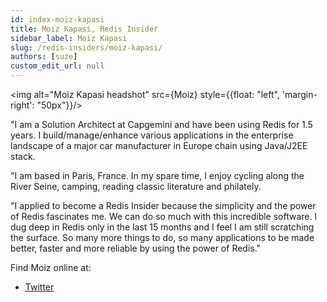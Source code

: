 ```yaml
---
id: index-moiz-kapasi
title: Moiz Kapasi, Redis Insider
sidebar_label: Moiz Kapasi
slug: /redis-insiders/moiz-kapasi/
authors: [suze]
custom_edit_url: null
---
```


<img alt="Moiz Kapasi headshot" src={Moiz} style={{float: "left", 'margin-right': "50px"}}/>

"I am a Solution Architect at Capgemini and have been using Redis for 1.5 years. I build/manage/enhance various applications in the enterprise landscape of a major car manufacturer in Europe chain using Java/J2EE stack.

"I am based in Paris, France. In my spare time, I enjoy cycling along the River Seine, camping, reading classic literature and philately.

"I applied to become a Redis Insider because the simplicity and the power of Redis fascinates me. We can do so much with this incredible software. I dug deep in Redis only in the last 15 months and I feel I am still scratching the surface. So many more things to do, so many applications to be made better, faster and more reliable by using the power of Redis."

<div style={{clear: "left"}}></div>

Find Moiz online at: 

* [Twitter](https://twitter.com/kapasimoiz/)

